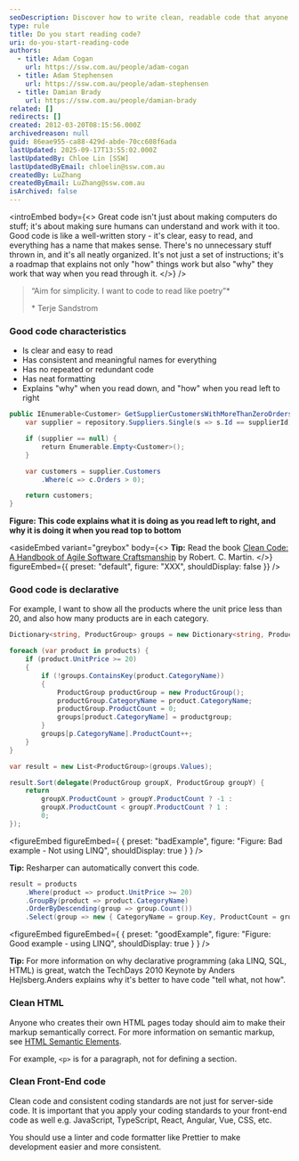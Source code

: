 ```yaml
---
seoDescription: Discover how to write clean, readable code that anyone can understand and maintain.
type: rule
title: Do you start reading code?
uri: do-you-start-reading-code
authors:
  - title: Adam Cogan
    url: https://ssw.com.au/people/adam-cogan
  - title: Adam Stephensen
    url: https://ssw.com.au/people/adam-stephensen
  - title: Damian Brady
    url: https://ssw.com.au/people/damian-brady
related: []
redirects: []
created: 2012-03-20T08:15:56.000Z
archivedreason: null
guid: 86eae955-ca88-429d-abde-70cc608f6ada
lastUpdated: 2025-09-17T13:55:02.000Z
lastUpdatedBy: Chloe Lin [SSW]
lastUpdatedByEmail: chloelin@ssw.com.au
createdBy: LuZhang
createdByEmail: LuZhang@ssw.com.au
isArchived: false
---
```


<introEmbed
  body={<>
Great code isn't just about making computers do stuff; it's about making sure humans can understand and work with it too. Good code is like a well-written story - it's clear, easy to read, and everything has a name that makes sense. There's no unnecessary stuff thrown in, and it's all neatly organized. It's not just a set of instructions; it's a roadmap that explains not only "how" things work but also "why" they work that way when you read through it.
  </>}
/>
> “Aim for simplicity. I want to code to read like poetry”*
>
> \* Terje Sandstrom

### Good code characteristics

* Is clear and easy to read
* Has consistent and meaningful names for everything
* Has no repeated or redundant code
* Has neat formatting
* Explains "why" when you read down, and "how" when you read left to right

```csharp
public IEnumerable<Customer> GetSupplierCustomersWithMoreThanZeroOrders(int supplierId) {
    var supplier = repository.Suppliers.Single(s => s.Id == supplierId);

    if (supplier == null) {
        return Enumerable.Empty<Customer>();
    }

    var customers = supplier.Customers
        .Where(c => c.Orders > 0);

    return customers;
}
```

**Figure: This code explains what it is doing as you read left to right, and why it is doing it when you read top to bottom**

<asideEmbed
  variant="greybox"
  body={<>
    **Tip:** Read the book [Clean Code: A Handbook of Agile Software Craftsmanship](https://www.amazon.com.au/Clean-Code-Handbook-Software-Craftsmanship/dp/0132350882) by Robert. C. Martin.
  </>}
  figureEmbed={{
    preset: "default",
    figure: "XXX",
    shouldDisplay: false
  }}
/>

### Good code is declarative

For example, I want to show all the products where the unit price less than 20, and also how many products are in each category.

```csharp
Dictionary<string, ProductGroup> groups = new Dictionary<string, ProductGroup>();

foreach (var product in products) {
    if (product.UnitPrice >= 20)
    {
        if (!groups.ContainsKey(product.CategoryName))
        {
            ProductGroup productGroup = new ProductGroup();
            productGroup.CategoryName = product.CategoryName;
            productGroup.ProductCount = 0;
            groups[product.CategoryName] = productgroup;
        }
        groups[p.CategoryName].ProductCount++;
    }
}

var result = new List<ProductGroup>(groups.Values);

result.Sort(delegate(ProductGroup groupX, ProductGroup groupY) {
    return
        groupX.ProductCount > groupY.ProductCount ? -1 :
        groupX.ProductCount < groupY.ProductCount ? 1 :
        0;
});
```

<figureEmbed figureEmbed={ {
  preset: "badExample",
  figure: "Figure: Bad example - Not using LINQ",
  shouldDisplay: true
} } />


**Tip:** Resharper can automatically convert this code.

```csharp
result = products
    .Where(product => product.UnitPrice >= 20)
    .GroupBy(product => product.CategoryName)
    .OrderByDescending(group => group.Count())
    .Select(group => new { CategoryName = group.Key, ProductCount = group.Count() });
```

<figureEmbed figureEmbed={ {
  preset: "goodExample",
  figure: "Figure: Good example - using LINQ",
  shouldDisplay: true
} } />


**Tip:** For more information on why declarative programming (aka LINQ, SQL, HTML) is great, watch the TechDays 2010 Keynote by Anders Hejlsberg.Anders explains why it's better to have code "tell what, not how".

### Clean HTML

Anyone who creates their own HTML pages today should aim to make their markup semantically correct. For more information on semantic markup, see [HTML Semantic Elements](https://www.w3schools.com/html/html5_semantic_elements.asp).

For example, `<p>` is for a paragraph, not for defining a section.

### Clean Front-End code

Clean code and consistent coding standards are not just for server-side code. It is important that you apply your coding standards to your front-end code as well e.g. JavaScript, TypeScript, React, Angular, Vue, CSS, etc.

You should use a linter and code formatter like Prettier to make development easier and more consistent.
